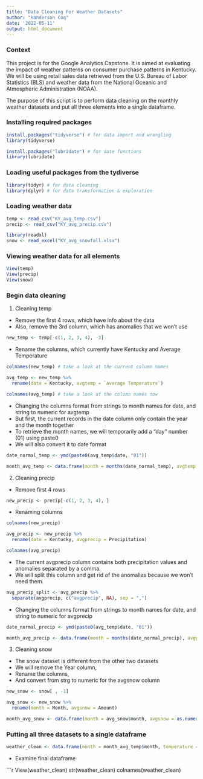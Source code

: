```yaml
---
title: "Data Cleaning For Weather Datasets"
author: "Handerson Coq"
date: '2022-05-11'
output: html_document
---
```


### Context

This project is for the Google Analytics Capstone. It is aimed at evaluating the impact of weather patterns on consumer purchase patterns in Kentucky. We will be using retail sales data retrieved from the U.S. Bureau of Labor Statistics (BLS) and weather data from the National Oceanic and Atmospheric Administration (NOAA). 

The purpose of this script is to perform data cleaning on the monthly weather datasets and put all three elements into a single dataframe.

### Installing required packages

```r
install.packages("tidyverse") # for data import and wrangling
library(tidyverse)
```
```r
install.packages("lubridate") # for date functions
library(lubridate)
```

### Loading useful packages from the tydiverse

```r
library(tidyr) # for data cleaning
library(dplyr) # for data transformation & exploration
```

### Loading weather data

```r
temp <- read_csv("KY_avg_temp.csv")
precip <- read_csv("KY_avg_precip.csv")

library(readxl)
snow <- read_excel("KY_avg_snowfall.xlsx")
```

### Viewing weather data for all elements

```r
View(temp)
View(precip)
View(snow)
```

### Begin data cleaning

1. Cleaning temp

  + Remove the first 4 rows, which have info about the data
  + Also, remove the 3rd column, which has anomalies that we won't use

```r
new_temp <- temp[-c(1, 2, 3, 4), -3]
```

  + Rename the columns, which currently have Kentucky and Average Temperature

```r
colnames(new_temp) # take a look at the current column names

avg_temp <- new_temp %>% 
  rename(date = Kentucky, avgtemp = `Average Temperature`)

colnames(avg_temp) # take a look at the column names now
```

  + Changing the columns format from strings to month names for date, and string to numeric for avgtemp
  + But first, the current records in the date column only contain the year and the month together
  + To retrieve the month names, we will temporarily add a "day" number (01) using paste0
  + We will also convert it to date format

```r
date_normal_temp <- ymd(paste0(avg_temp$date, "01"))
```
```r
month_avg_temp <- data.frame(month = months(date_normal_temp), avgtemp = as.numeric(avg_temp$avgtemp))
```

2. Cleaning precip

  + Remove first 4 rows
  
```r
new_precip <- precip[-c(1, 2, 3, 4), ]
```

  + Renaming columns
  
```r
colnames(new_precip)

avg_precip <- new_precip %>% 
  rename(date = Kentucky, avgprecip = Precipitation)

colnames(avg_precip)
```

  + The current avgprecip column contains both precipitation values and anomalies separated by a comma.
  + We will split this column and get rid of the anomalies because we won't need them.
  
```r
avg_precip_split <- avg_precip %>% 
  separate(avgprecip, c("avgprecip", NA), sep = ",")
```

  + Changing the columns format from strings to month names for date, and string to numeric for avgprecip

```r
date_normal_precip <- ymd(paste0(avg_temp$date, "01"))

month_avg_precip <- data.frame(month = months(date_normal_precip), avgprecip = as.numeric(avg_precip_split$avgprecip))
```

3. Cleaning snow

  + The snow dataset is different from the other two datasets
  + We will remove the Year column,
  + Rename the columns,
  + And convert from strg to numeric for the avgsnow column
  
```r
new_snow <- snow[ , -1]
```
```r
avg_snow <- new_snow %>% 
  rename(month = Month, avgsnow = Amount)
```
```r
month_avg_snow <- data.frame(month = avg_snow$month, avgsnow = as.numeric(avg_snow$avgsnow))
```

### Putting all three datasets to a single dataframe

```r
weather_clean <- data.frame(month = month_avg_temp$month, temperature = month_avg_temp$avgtemp, precipitation = month_avg_precip$avgprecip, snowfall = month_avg_snow$avgsnow)
```

- Examine final dataframe

```r
View(weather_clean)
str(weather_clean)
colnames(weather_clean)
